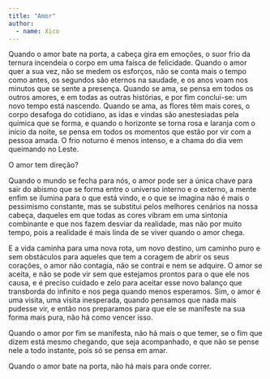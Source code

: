 ```yaml
---
title: "Amor"
author: 
  - name: Xico
---
```


Quando o amor bate na porta, a cabeça gira em emoções, o suor frio da ternura incendeia o corpo em uma faísca de felicidade. Quando o amor quer a sua vez, não se medem os esforços, não se conta mais o tempo como antes, os segundos são eternos na saudade, e os anos voam nos minutos que se sente a presença. Quando se ama, se pensa em todos os outros amores, e em todas as outras histórias, e por fim conclui-se: um novo tempo está nascendo. Quando se ama, as flores têm mais cores, o corpo desafoga do cotidiano, as idas e vindas são anestesiadas pela química que se forma, e quando o horizonte se torna rosa e laranja com o início da noite, se pensa em todos os momentos que estão por vir com a pessoa amada. O frio noturno é menos intenso, e a chama do dia vem queimando no Leste.

O amor tem direção?

Quando o mundo se fecha para nós, o amor pode ser a única chave para sair do abismo que se forma entre o universo interno e o externo, a mente enfim se ilumina para o que está vindo, e o que se imagina não é mais o pessimismo constante, mas se substitui pelos melhores cenários na nossa cabeça, daqueles em que todas as cores vibram em uma sintonia combinante e que nos fazem desviar da realidade, mas não por muito tempo, pois a realidade é mais linda de se viver quando o amor chega.

E a vida caminha para uma nova rota, um novo destino, um caminho puro e sem obstáculos para aqueles que tem a coragem de abrir os seus corações, o amor não contagia, não se contrai e nem se adquire. O amor se aceita, e não se pode vir sem que estejamos prontos para o que ele nos causa, e é preciso cuidado e zelo para aceitar esse novo balanço que transborda do infinito e nos pega quando menos esperamos. Sim, o amor é uma visita, uma visita inesperada, quando pensamos que nada mais pudesse vir, e então nos preparamos para que ele se manifeste na sua forma mais pura, não há como vencer isso.

Quando o amor por fim se manifesta, não há mais o que temer, se o fim que dizem está mesmo chegando, que seja acompanhado, e que não se pense nele a todo instante, pois só se pensa em amar.

Quando o amor bate na porta, não há mais para onde correr.

<a href="https://instagram.com/xicoszn"><i class="bi bi-instagram"></i></a>
